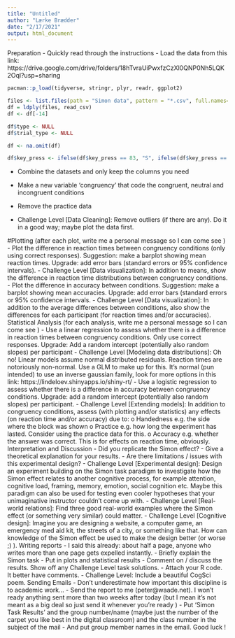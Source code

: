 ```yaml
---
title: "Untitled"
author: "Lærke Brædder"
date: "2/17/2021"
output: html_document
---
```


Preparation
- Quickly read through the instructions
- Load the data from this link: https://drive.google.com/drive/folders/18hTvraUiPwxfzCzXl0QNP0Nh5LQK2Oql?usp=sharing
```r
pacman::p_load(tidyverse, stringr, plyr, readr, ggplot2)

files <- list.files(path = "Simon data", pattern = "*.csv", full.names=TRUE)
df = ldply(files, read_csv)
df <- df[-14]

df$type <- NULL
df$trial_type <- NULL

df <- na.omit(df)

df$key_press <- ifelse(df$key_press == 83, "S", ifelse(df$key_press == 76, "L", "unknown"))
```

- Combine the datasets and only keep the columns you need

- Make a new variable ‘congruency’ that code the congruent, neutral and incongruent
conditions

- Remove the practice data

- Challenge Level [Data Cleaning]: Remove outliers (if there are any). Do it in a good
way; maybe plot the data first.


#Plotting (after each plot, write me a personal message so I can come see )
- Plot the difference in reaction times between congruency conditions (only using
correct responses).
Suggestion: make a barplot showing mean reaction times.
Upgrade: add error bars (standard errors or 95% confidence intervals).
- Challenge Level [Data visualization]: In addition to means, show the difference in
reaction time distributions between congruency conditions.
- Plot the difference in accuracy between conditions.
Suggestion: make a barplot showing mean accuracies.
Upgrade: add error bars (standard errors or 95% confidence intervals.
- Challenge Level [Data visualization]: In addition to the average differences between
conditions, also show the differences for each participant (for reaction times and/or
accuracies).
Statistical Analysis (for each analysis, write me a personal message so I can come see )
- Use a linear regression to assess whether there is a difference in reaction times
between congruency conditions. Only use correct responses.
Upgrade: Add a random intercept (potentially also random slopes) per participant
- Challenge Level [Modeling data distributions]: Oh no! Linear models assume normal
distributed residuals. Reaction times are notoriously non-normal. Use a GLM to make
up for this. It’s normal (pun intended) to use an inverse gaussian family, look for more
options in this link:
https://lindeloev.shinyapps.io/shiny-rt/
- Use a logistic regression to assess whether there is a difference in accuracy between
congruency conditions.
Upgrade: add a random intercept (potentially also random slopes) per participant.
- Challenge Level [Extending models]: In addition to congruency conditions, assess (with
plotting and/or statistics) any effects (on reaction time and/or accuracy) due to:
o Handedness e.g. the side where the block was shown
o Practice e.g. how long the experiment has lasted.
Consider using the practice data for this.
o Accuracy e.g. whether the answer was correct.
This is for effects on reaction time, obviously.
Interpretation and Discussion
- Did you replicate the Simon effect?
- Give a theoretical explanation for your results.
- Are there limitations / issues with this experimental design?
- Challenge Level [Experimental design]: Design an experiment building on the Simon
task paradigm to investigate how the Simon effect relates to another cognitive
process, for example attention, cognitive load, framing, memory, emotion, social
cognition etc.
Maybe this paradigm can also be used for testing even cooler hypotheses that your
unimaginative instructor couldn’t come up with.
- Challenge Level [Real-world relations]: Find three good real-world examples where the
Simon effect (or something very similar) could matter.
- Challenge Level [Cognitive design]: Imagine you are designing a website, a computer
game, an emergency med aid kit, the streets of a city, or something like that. How can
knowledge of the Simon effect be used to make the design better (or worse ;) ).
Writing reports
- I said this already: about half a page, anyone who writes more than one page gets
expelled instantly.
- Briefly explain the Simon task
- Put in plots and statistical results
- Comment on / discuss the results. Show off any Challenge Level task solutions.
- Attach your R code. It better have comments.
- Challenge Level: Include a beautiful CogSci poem.
Sending Emails
- Don’t underestimate how important this discipline is to academic work…
- Send the report to me (peter@waade.net). I won’t ready anything sent more than two
weeks after today (but I mean it’s not meant as a big deal so just send it whenever
you’re ready )
- Put ‘Simon Task Results’ and the group number/name (maybe just the number of the
carpet you like best in the digital classroom) and the class number in the subject of the
mail
- And put group member names in the email.
Good luck !